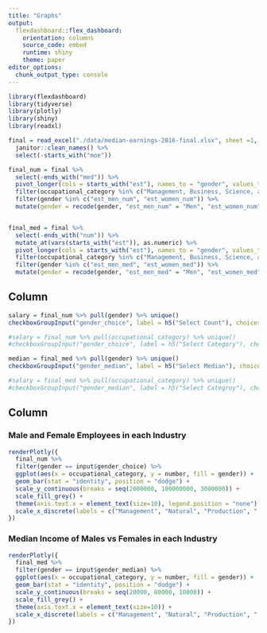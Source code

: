 ```yaml
---
title: "Graphs"
output: 
  flexdashboard::flex_dashboard:
    orientation: columns
    source_code: embed
    runtime: shiny
    theme: paper
editor_options: 
  chunk_output_type: console
---
```


```r
library(flexdashboard)
library(tidyverse)
library(plotly)
library(shiny)
library(readxl)
```

```r
final = read_excel("./data/median-earnings-2016-final.xlsx", sheet =1, range = "A5:Q563") %>% 
  janitor::clean_names() %>%
  select(-starts_with("moe")) 

final_num = final %>% 
  select(-ends_with("med")) %>%
  pivot_longer(cols = starts_with("est"), names_to = "gender", values_to = "number", values_drop_na = FALSE) %>% 
  filter(occupational_category %in% c("Management, Business, Science, and Arts Occupations", "Service Occupations", "Sales and Office Occupations", "Natural Resources, Construction, and Maintenance Occupations", "Production, Transportation, and Material Moving Occupations")) %>% 
  filter(gender %in% c("est_men_num", "est_women_num")) %>% 
  mutate(gender = recode(gender, "est_men_num" = "Men", "est_women_num" = "Women"))


final_med = final %>% 
  select(-ends_with("num")) %>%
  mutate_at(vars(starts_with("est")), as.numeric) %>% 
  pivot_longer(cols = starts_with("est"), names_to = "gender", values_to = "number", values_drop_na = FALSE) %>% 
  filter(occupational_category %in% c("Management, Business, Science, and Arts Occupations", "Service Occupations", "Sales and Office Occupations", "Natural Resources, Construction, and Maintenance Occupations", "Production, Transportation, and Material Moving Occupations")) %>% 
  filter(gender %in% c("est_men_med", "est_women_med")) %>% 
  mutate(gender = recode(gender, "est_men_med" = "Men", "est_women_med" = "Women"))


```

Column {data-width=200}
--------------------------------------------------------------------------------------
```r

salary = final_num %>% pull(gender) %>% unique()
checkboxGroupInput("gender_choice", label = h5("Select Count"), choices = salary, selected = salary)

#salary = final_num %>% pull(occupational_category) %>% unique()
#checkboxGroupInput("gender_choice", label = h5("Select Category"), choices = salary, selected = salary)

median = final_med %>% pull(gender) %>% unique()
checkboxGroupInput("gender_median", label = h5("Select Median"), choices = median, selected = median)

#salary = final_med %>% pull(occupational_category) %>% unique()
#checkboxGroupInput("gender_median", label = h5("Select Categroy"), choices = salary, selected = salary)
```

Column 
---------------------------------------------------------------------------

### Male and Female Employees in each Industry

```r
renderPlotly({
  final_num %>% 
  filter(gender == input$gender_choice) %>% 
  ggplot(aes(x = occupational_category, y = number, fill = gender)) +
  geom_bar(stat = "identity", position = "dodge") +
  scale_y_continuous(breaks = seq(2000000, 100000000, 3000000)) +
  scale_fill_grey() +
  theme(axis.text.x = element_text(size=10), legend.position = "none") +
  scale_x_discrete(labels = c("Management", "Natural", "Production", " Sales", "Service"))
})
```


### Median Income of Males vs Females in each Industry

```r
renderPlotly({
  final_med %>% 
  filter(gender == input$gender_median) %>% 
  ggplot(aes(x = occupational_category, y = number, fill = gender)) +
  geom_bar(stat = "identity", position = "dodge") +
  scale_y_continuous(breaks = seq(20000, 80000, 10000)) +
  scale_fill_grey() +
  theme(axis.text.x = element_text(size=10)) +
  scale_x_discrete(labels = c("Management", "Natural", "Production", " Sales", "Service")) 
})

```

